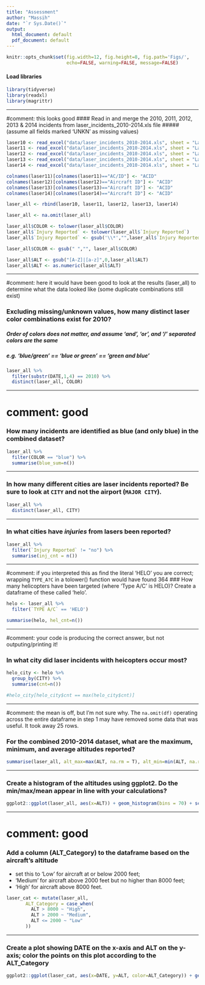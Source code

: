 ```yaml
---
title: "Assessment"
author: "Massih"
date: "`r Sys.Date()`"
output:
  html_document: default
  pdf_document: default
---
```


```r
knitr::opts_chunk$set(fig.width=12, fig.height=8, fig.path='Figs/',
                      echo=FALSE, warning=FALSE, message=FALSE)

```


####  Load libraries
```r
library(tidyverse)
library(readxl)
library(magrittr)
```
<hr></hr>

#comment: this looks good
#### Read in and merge the 2010, 2011, 2012, 2013 & 2014 incidents from laser_incidents_2010-2014.xls file
##### (assume all fields marked 'UNKN' as missing values)
```r
laser10 <- read_excel("data/laser_incidents_2010-2014.xls", sheet = "Laser Report 2010")
laser11 <- read_excel("data/laser_incidents_2010-2014.xls", sheet = "Laser Report 2011")
laser12 <- read_excel("data/laser_incidents_2010-2014.xls", sheet = "Laser Report 2012")
laser13 <- read_excel("data/laser_incidents_2010-2014.xls", sheet = "Laser Report 2013")
laser14 <- read_excel("data/laser_incidents_2010-2014.xls", sheet = "Laser Report 2014")

colnames(laser11)[colnames(laser11)=="AC/ID"] <- "ACID"
colnames(laser12)[colnames(laser12)=="Aircraft ID"] <- "ACID"
colnames(laser13)[colnames(laser13)=="Aircraft ID"] <- "ACID"
colnames(laser14)[colnames(laser14)=="Aircraft ID"] <- "ACID"

laser_all <- rbind(laser10, laser11, laser12, laser13, laser14)

laser_all <- na.omit(laser_all)

laser_all$COLOR <- tolower(laser_all$COLOR)
laser_all$`Injury Reported` <- tolower(laser_all$`Injury Reported`)
laser_all$`Injury Reported` <- gsub('\\*',"",laser_all$`Injury Reported`)

laser_all$COLOR <- gsub(" ","", laser_all$COLOR)

laser_all$ALT <- gsub("[A-Z]|[a-z]",0,laser_all$ALT)
laser_all$ALT <- as.numeric(laser_all$ALT)


```
<hr></hr>
#comment: here it would have been good to look at the results (laser_all) to determine what the data looked like (some duplicate combinations still exist)

### Excluding missing/unknown values, how many distinct laser color combinations exist for 2010? 
##### Order of colors does not matter, and assume 'and', 'or', and '/' separated colors are the same
##### e.g. 'blue/green' == 'blue or green' == 'green and blue'

```r
laser_all %>% 
  filter(substr(DATE,1,4) == 2010) %>% 
  distinct(laser_all, COLOR)

```
<hr></hr>

# comment: good
### How many incidents are identified as blue (and only blue) in the combined dataset?
```r
laser_all %>% 
  filter(COLOR == "blue") %>% 
  summarise(blue_sum=n())
```
<hr></hr>

### In how many different cities are laser incidents reported? Be sure to look at `CITY` and not the airport (`MAJOR CITY`).
```r
laser_all %>% 
  distinct(laser_all, CITY)

```
<hr></hr>

### In what cities have *injuries* from lasers been reported?

```r
laser_all %>% 
  filter(`Injury Reported` != "no") %>% 
  summarise(inj_cnt = n())


```
<hr></hr>
#comment: if you interpreted this as find the literal 'HELO' you are correct; wrapping `TYPE_A?C` in a tolower() function would have found 364
### How many helicopters have been targeted (where 'Type A/C' is HELO)? Create a dataframe of these called 'helo'. 
```r
helo <- laser_all %>% 
  filter(`TYPE A/C` == 'HELO')

summarise(helo, hel_cnt=n())

```
<hr></hr>
#comment: your code is producing the correct answer, but not outputing/printing it!

### In what city did laser incidents with heicopters occur most?
```r
helo_city <- helo %>% 
  group_by(CITY) %>% 
  summarise(cnt=n())

#helo_city[helo_city$cnt == max(helo_city$cnt)]

```
<hr></hr>
#comment: the mean is off, but I'm not sure why. The `na.omit(df)` operating across the entire dataframe in step 1 may have removed some data that was useful. It took away 25 rows.

### For the combined 2010-2014 dataset, what are the maximum, minimum, and average altitudes reported?

```r
summarise(laser_all, alt_max=max(ALT, na.rm = T), alt_min=min(ALT, na.rm = T), alt_avg=mean(ALT, na.rm = T))
```
<hr></hr>

### Create a histogram of the altitudes using ggplot2. Do the min/max/mean appear in line with  your calculations?
```r
ggplot2::ggplot(laser_all, aes(x=ALT)) + geom_histogram(bins = 70) + scale_x_continuous(limits = c(0,180000))
```
<hr></hr>

# comment: good
### Add a column (ALT_Category) to the dataframe based on the aircraft's altitude   
* set this to 'Low' for aircraft at or below 2000 feet; 
* 'Medium' for aircraft above 2000 feet but no higher than 8000 feet;
* 'High' for aircraft above 8000 feet.
```r

laser_cat <- mutate(laser_all, 
       ALT_Category = case_when(
         ALT > 8000 ~ "High",
         ALT > 2000 ~ "Medium",
         ALT <= 2000 ~ "Low"
       ))
```
<hr></hr>

### Create a plot showing DATE on the x-axis and ALT on the y-axis; color the points on this plot according to the ALT_Category

```r
ggplot2::ggplot(laser_cat, aes(x=DATE, y=ALT, color=ALT_Category)) + geom_point()
```


